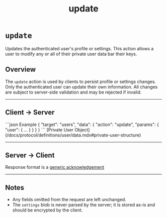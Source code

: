 ﻿---
title: "update"
---


# `update`

Updates the authenticated user's profile or settings. This action allows a user to modify any or all of their private user data
bar their keys.

## Overview

The `update` action is used by clients to persist profile or settings changes. Only the authenticated user can update their own information.
All changes are subject to server-side validation and may be rejected if invalid.

---

## Client → Server

<SchemaExample path="/comms/users/update.json">
```json Example
{
    "target": "users",
    "data": {
        "action": "update",
        "params": {
            "user": {  ...  }
        }
    }
}
```
</SchemaExample>

<ParamsList>
    <Param name="user" type="object" required>
        [Private User Object](/docs/protocol/definitions/user/data.mdx#private-user-structure)
    </Param>
</ParamsList>


---

## Server → Client

Response format is a [generic acknowledgement](/docs/protocol/targets/generic/acknowledge)

---

## Notes

- Any fields omitted from the request are left unchanged.
- The `settings` blob is never parsed by the server; it is stored as-is and should be encrypted by the client.
